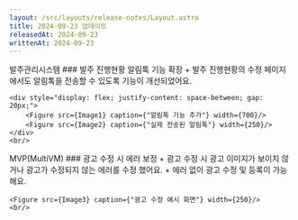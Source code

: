 ```yaml
---
layout: /src/layouts/release-notes/Layout.astro
title: 2024-09-23 업데이트
releasedAt: 2024-09-23
writtenAt: 2024-09-23
---
```



<Frame>
    <Badge style={'web'}>발주관리시스템</Badge>
    ### 발주 진행현황 알림톡 기능 확장
    + 발주 진행현황의 수정 페이지에서도 알림톡을 전송할 수 있도록 기능이 개선되었어요.

    <div style="display: flex; justify-content: space-between; gap: 20px;">
        <Figure src={Image1} caption={"알림톡 기능 추가"} width={700}/>
        <Figure src={Image2} caption={"실제 전송된 알림톡"} width={250}/>
    </div>
    <br/>
</Frame>

<Frame>
    <Badge style={'web'}>MVP(MultiVM)</Badge>
    ### 광고 수정 시 에러 보정
    + 광고 수정 시 광고 이미지가 보이지 않거나 광고가 수정되지 않는 에러를 수정 했어요.
    + 에러 없이 광고 수정 및 등록이 가능해요.

    <Figure src={Image3} caption={"광고 수정 예시 화면"} width={250}/>
    <br/>
</Frame>